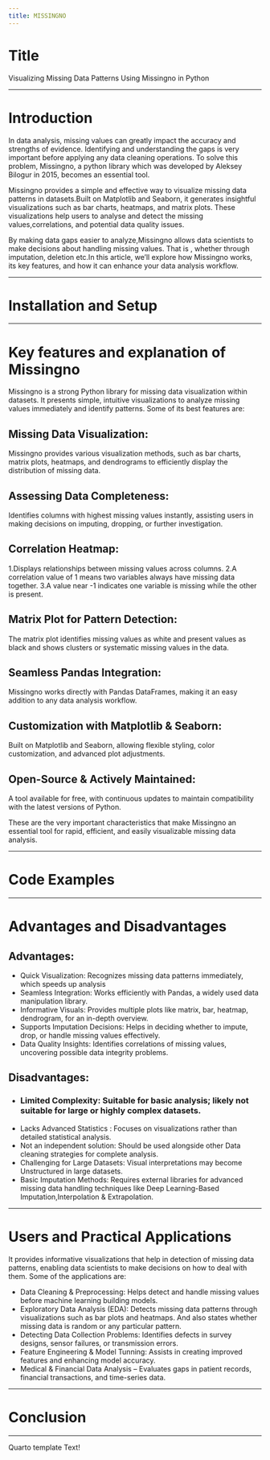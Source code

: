 ```yaml
---
title: MISSINGNO
---
```

# Title {#MISSINGNO}

Visualizing Missing Data Patterns Using Missingno in Python

---

# Introduction {#Introduction}

In data analysis, missing values can greatly impact the accuracy and strengths of evidence. Identifying and understanding the gaps is very important before applying any data cleaning operations. To solve this problem, Missingno, a python library which was developed by Aleksey Bilogur in 2015, becomes an essential tool.

Missingno provides a simple and effective way to visualize missing data patterns in datasets.Built on Matplotlib and Seaborn, it generates insightful visualizations such as bar charts, heatmaps, and matrix plots. These visualizations help users to analyse and detect the missing values,correlations, and potential data quality issues.

By making data gaps easier to analyze,Missingno allows data scientists to make decisions about handling missing values. That is , whether through imputation, deletion etc.In this article, we’ll explore how Missingno works, its key features, and how it can enhance your data analysis workflow.


---

# Installation and Setup {#Installation-Setup}

---

# Key features and explanation of Missingno {#Keyfeatures}

Missingno is a strong Python library for missing data visualization within datasets. It presents simple, intuitive visualizations to analyze missing values immediately and identify patterns. Some of its best features are:

## Missing Data Visualization:

Missingno provides various visualization methods, such as bar charts, matrix plots, heatmaps, and dendrograms to efficiently display the distribution of missing data.

##  Assessing Data Completeness: 

Identifies columns with highest missing values instantly, assisting users in making decisions on imputing, dropping, or further investigation.

## Correlation Heatmap: 

1.Displays relationships between missing values across columns.
2.A correlation value of 1 means two variables always have missing data together.
3.A value near -1 indicates one variable is missing while the other is present.

## Matrix Plot for Pattern Detection: 

The matrix plot identifies missing values as white and present values as black and shows clusters or systematic missing values in the data.

## Seamless Pandas Integration: 

Missingno works directly with Pandas DataFrames, making it an easy addition to any data analysis workflow.

## Customization with Matplotlib & Seaborn: 

 Built on Matplotlib and Seaborn, allowing flexible styling, color customization, and advanced plot adjustments.

## Open-Source & Actively Maintained: 

A tool available for free, with continuous updates to maintain compatibility with the latest versions of Python.

These are the very important characteristics that make Missingno an essential tool for rapid, efficient, and easily visualizable missing data analysis.





---

# Code Examples {#Code-Examples}

---

# Advantages and Disadvantages {#Advantages-Disadvantages}

## Advantages: 

* Quick Visualization: Recognizes missing data patterns immediately, which speeds up analysis
* Seamless Integration: Works efficiently with Pandas, a widely used data manipulation library.  
* Informative Visuals: Provides multiple plots like matrix, bar, heatmap, dendrogram, for an in-depth overview.  
* Supports Imputation Decisions: Helps in deciding whether to impute, drop, or handle missing values effectively.  
* Data Quality Insights: Identifies correlations of missing values, uncovering possible data integrity problems.

## Disadvantages: 

* ### Limited Complexity: Suitable for basic analysis; likely not suitable for large or highly complex datasets.
* Lacks Advanced Statistics : Focuses on visualizations rather than detailed statistical analysis.  
* Not an independent solution: Should be used alongside other Data cleaning strategies for complete analysis.  
* Challenging for Large Datasets: Visual interpretations may become Unstructured in large datasets.
* Basic Imputation Methods: Requires external libraries for advanced missing data handling techniques like Deep Learning-Based Imputation,Interpolation & Extrapolation.

---

# Users and Practical Applications {#Practical-Applications}

It provides informative visualizations that help in detection of missing data patterns, enabling data scientists to make decisions on how to deal with them. Some of the applications are:

* Data Cleaning & Preprocessing: Helps detect and handle missing values before machine learning building models.
* Exploratory Data Analysis (EDA): Detects missing data patterns through visualizations such as bar plots and heatmaps. 
  And also states whether missing data is random or any particular pattern.
* Detecting Data Collection Problems: Identifies defects in survey designs, sensor failures, or transmission errors.
* Feature Engineering & Model Tunning: Assists in creating improved features and enhancing model accuracy.
* Medical & Financial Data Analysis – Evaluates gaps in patient records, financial transactions, and time-series data.

---

# Conclusion {#Conclusion}

---


Quarto template Text!
